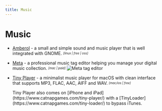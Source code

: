 ```yaml
---
title: Music
---
```



# Music

- [Amberol](https://gitlab.gnome.org/World/amberol) - a small and simple sound and music player that is well integrated with GNOME. <sub><sup>*[linux | free | oss]*</sup></sub>

- [Meta](https://www.nightbirdsevolve.com/meta/) - a professional music tag editor helping you manage your digital music collection. <sub><sup>*[mac | paid]*</sup></sub>
  ![Meta tag editor](/meta.webp)

- [Tiny Player](https://www.catnapgames.com/tiny-player-for-mac/) - a minimalist music player for macOS with clean interface that supports MP3, FLAC, AAC, AIFF and WAV. <sub><sup>*[mac/ios | free]*</sup></sub>

  <Callout>
    Tiny Player also comes on [iPhone and iPad](https://www.catnapgames.com/tiny-player/) with a [TinyLoader](https://www.catnapgames.com/tiny-loader/) to bypass iTunes.
  </Callout>

